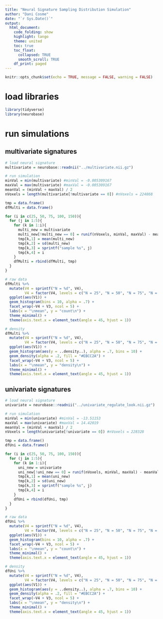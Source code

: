 ```yaml
---
title: "Neural Signature Sampling Distribution Simulation"
author: "Dani Cosme"
date: "`r Sys.Date()`"
output:
  html_document:
    code_folding: show
    highlight: tango
    theme: united
    toc: true
    toc_float: 
      collapsed: TRUE
      smooth_scroll: TRUE
    df_print: paged
---
```


```r
knitr::opts_chunk$set(echo = TRUE, message = FALSE, warning = FALSE)
```

# load libraries
```r
library(tidyverse)
library(neurobase)
```

# run simulations
## multivariate signatures
```r
# load neural signature
multivariate = neurobase::readnii("../multivariate.nii.gz")

# run simulation
minVal = min(multivariate) #minVal = -0.005309167
maxVal = max(multivariate) #maxVal = -0.005309167
meanVal = (minVal + maxVal) / 2
nVoxels = length(multivariate[!multivariate == 0]) #nVoxels = 224868

tmp = data.frame()
dfMulti = data.frame()

for (i in c(25, 50, 75, 100, 150)){
  for (j in 1:5){
    for (k in 1:i){
      multi_new = multivariate
      multi_new[!multi_new == 0] = runif(nVoxels, minVal, maxVal) - meanVal
      tmp[k,1] = mean(multi_new)
      tmp[k,2] = sd(multi_new)
      tmp[k,3] = sprintf("sample %s", j)
      tmp[k,4] = i
    }
    dfMulti = rbind(dfMulti, tmp)
  }
}

# raw data
dfMulti %>%
  mutate(V4 = sprintf("N = %d", V4),
         V4 = factor(V4, levels = c("N = 25", "N = 50", "N = 75", "N = 100", "N = 150"))) %>%
  ggplot(aes(V1)) +
  geom_histogram(bins = 10, alpha = .7) +
  facet_wrap(~V4 + V3, ncol = 5) +
  labs(x = "\nmean", y = "count\n") +
  theme_minimal() +
  theme(axis.text.x = element_text(angle = 45, hjust = 1))

# density
dfMulti %>%
  mutate(V4 = sprintf("N = %d", V4),
         V4 = factor(V4, levels = c("N = 25", "N = 50", "N = 75", "N = 100", "N = 150"))) %>%
  ggplot(aes(V1)) +
  geom_histogram(aes(y = ..density..), alpha = .7, bins = 10) +
  geom_density(alpha = .2, fill = "#EBCC2A") +
  facet_wrap(~V4 + V3, ncol = 5) +
  labs(x = "\nmean", y = "density\n") +
  theme_minimal() +
  theme(axis.text.x = element_text(angle = 45, hjust = 1))
```

## univariate signatures
```r
# load neural signature
univariate = neurobase::readnii("../univariate_regulate_look.nii.gz")

# run simulation
minVal = min(univariate) #minVal = -13.51153
maxVal = max(univariate) #maxVal = 14.42019
meanVal = (minVal + maxVal) / 2
nVoxels = length(univariate[!univariate == 0]) #nVoxels = 228328

tmp = data.frame()
dfUni = data.frame()

for (i in c(25, 50, 75, 100, 150)){
  for (j in 1:5){
    for (k in 1:i){
      uni_new = univariate
      uni_new[!uni_new == 0] = runif(nVoxels, minVal, maxVal) - meanVal
      tmp[k,1] = mean(uni_new)
      tmp[k,2] = sd(uni_new)
      tmp[k,3] = sprintf("sample %s", j)
      tmp[k,4] = i
    }
    dfUni = rbind(dfUni, tmp)
  }
}

# raw data
dfUni %>%
  mutate(V4 = sprintf("N = %d", V4),
         V4 = factor(V4, levels = c("N = 25", "N = 50", "N = 75", "N = 100", "N = 150"))) %>%
  ggplot(aes(V1)) +
  geom_histogram(bins = 10, alpha = .7) +
  facet_wrap(~V4 + V3, ncol = 5) +
  labs(x = "\nmean", y = "count\n") +
  theme_minimal() +
  theme(axis.text.x = element_text(angle = 45, hjust = 1))

# density
dfUni %>%
  mutate(V4 = sprintf("N = %d", V4),
         V4 = factor(V4, levels = c("N = 25", "N = 50", "N = 75", "N = 100", "N = 150"))) %>%
  ggplot(aes(V1)) +
  geom_histogram(aes(y = ..density..), alpha = .7, bins = 10) +
  geom_density(alpha = .2, fill = "#EBCC2A") +
  facet_wrap(~V4 + V3, ncol = 5) +
  labs(x = "\nmean", y = "density\n") +
  theme_minimal() +
  theme(axis.text.x = element_text(angle = 45, hjust = 1))
```
